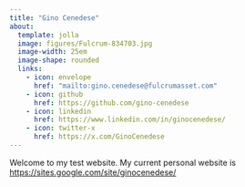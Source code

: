```yaml
---
title: "Gino Cenedese"
about:
  template: jolla
  image: figures/Fulcrum-834703.jpg
  image-width: 25em
  image-shape: rounded
  links:
    - icon: envelope
      href: "mailto:gino.cenedese@fulcrumasset.com"
    - icon: github
      href: https://github.com/gino-cenedese
    - icon: linkedin
      href: https://www.linkedin.com/in/ginocenedese/
    - icon: twitter-x
      href: https://x.com/GinoCenedese
---
```


Welcome to my test website. My current personal website is <https://sites.google.com/site/ginocenedese/>
